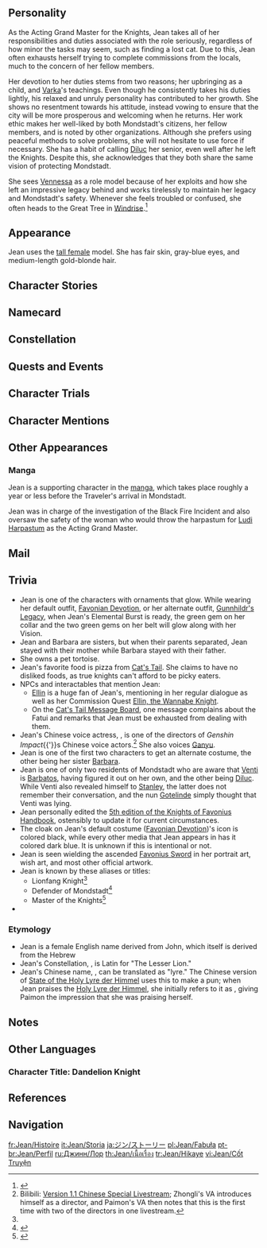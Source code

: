 {{CharacterTabs}}
{{Quote|As the Acting Grand Master of the Knights, Jean has always been devoted to her duties and maintaining peace in Mondstadt.<br>She had taken precautions long before the onset of Stormterror's assault, and she will guard Mondstadt with her life as always.|Description from the Official Website<ref>Official ''Genshin Impact'' Website: [https://genshin.hoyoverse.com/en/character/mondstadt?char=0 Jean]</ref>}}

==Personality==
{{Quote|The righteous and rigorous Dandelion Knight, and Acting Grand Master of Mondstadt's Knights of Favonius.|In-game character attributes and profile page text}}

As the Acting Grand Master for the Knights, Jean takes all of her responsibilities and duties associated with the role seriously, regardless of how minor the tasks may seem, such as finding a lost cat. Due to this, Jean often exhausts herself trying to complete commissions from the locals, much to the concern of her fellow members.

Her devotion to her duties stems from two reasons; her upbringing as a child, and [[Varka]]'s teachings. Even though he consistently takes his duties lightly, his relaxed and unruly personality has contributed to her growth. She shows no resentment towards his attitude, instead vowing to ensure that the city will be more prosperous and welcoming when he returns. Her work ethic makes her well-liked by both Mondstadt's citizens, her fellow members, and is noted by other organizations. Although she prefers using peaceful methods to solve problems, she will not hesitate to use force if necessary. She has a habit of calling [[Diluc]] her senior, even well after he left the Knights. Despite this, she acknowledges that they both share the same vision of protecting Mondstadt.

She sees [[Vennessa]] as a role model because of her exploits and how she left an impressive legacy behind and works tirelessly to maintain her legacy and Mondstadt's safety. Whenever she feels troubled or confused, she often heads to the Great Tree in [[Windrise]].<ref name="Master's Day Off">{{Ref/Quest|Master's Day Off (Quest)}}</ref>

==Appearance==
{{See also|Favonian Devotion|Gunnhildr's Legacy|Sea Breeze Dandelion}}
<!-- Keep appearance section short and concise. Limit to 3-4 sentences. Outfits should be described on the outfit pages. -->
Jean uses the [[:Category:Tall Female Characters|tall female]] model. She has fair skin, gray-blue eyes, and medium-length gold-blonde hair.

==Character Stories==
{{Character Story
|title1        = Character Details
|text1         = <p>The [[Knights of Favonius]] are the protectors of [[Mondstadt]], the swords and shields of the city.</p><p>In addition to keeping the city and the surrounding travel routes safe from the threat of wild monsters, the Knights' most important responsibility is maintaining order among Mondstadt's inhabitants.</p><p>Mondstadt is the City of Freedom, but unchecked freedom without any kind of rules only invites chaos and anxiety.</p><p>Jean's understanding of this is the reason she remains diligent at all times, holding herself to impeccable standards.</p><p>However, she often finds that she exhausts her monthly quota of coffee within the first few days of the month as a result.</p>
|mention1      = 

|title2        = Character Story 1
|friendship2   = 2
|text2         = <p>The [[Gunnhildr Clan]] is the oldest family of knights in Mondstadt, dating back to even before the very first epic was written.</p><p>However, this long and proud lineage can also be a burden. Jean was raised by [[Frederica Gunnhildr|her mother]] to be the successor to the Gunnhildr Clan.</p><p>She was trained in all the things a knight must know and all the qualities they must exhibit, from discipline, etiquette and conduct, to knowledge of history and ballads, as well as maintaining peak swordsmanship and physical fitness. Only by upholding this standard can Jean carry the mantle of the Gunnhildr Clan, whose motto is: "For Mondstadt, as always."</p><p>Some time ago, there was a joke commonly told in Mondstadt's taverns: A Gunnhildr learns to say "For Mondstadt, as always" before learning to say "Mommy."</p><p>As a child, Jean once lifted her head up from the book she was reading, "[[Breeze Amidst the Forest|Breeze Amidst the Forest - Ballad Selection]]," and saw the other children her age happily playing with pinwheels outside the window. The young Jean knew in that moment what her family motto meant to her.</p><p>Now, when she lifts her head up from her piles of paperwork and sees the next generation of children doing the same thing, Acting Grand Master Jean has no regrets about her years of service to that motto.</p><p>"You have to give your all to do the right thing. Always."</p>
|mention2      = Frederica Gunnhildr

|title3        = Character Story 2
|friendship3   = 3
|text3         = <p>"Master Jean is so reliable."</p><p>"If you ever run into trouble, seek Jean. She'll know what to do."</p><p>The denizens of Mondstadt, civilians and knights alike, all rely on Jean.</p><p>If someone needs help for the right reasons, Jean does not hesitate to render assistance.</p><p>Be it a quarrel down at the market, a relationship issue...</p><p>No matter how unrelated it may be to a knight's job... Jean gladly lends a hand whenever she can.</p><p>"The chance to help someone in need is reason enough for a knight."</p><p>To her, her knightly duty takes priority over her role as Acting Grand Master. She believes helping others herself is the best way to assist.</p><p>She holds her fellow knights to the same standard.</p><p>[[Lisa]] the Librarian once suggested that Jean take a break and "enjoy some afternoon tea, as is befitting of a lady."</p><p>However, to Jean, doing that which is befitting of a knight takes priority over doing that which is befitting of a lady.</p><p>"Jean is so reliable."</p><p>Such is the reputation Jean enjoys in Mondstadt.</p><p>Her only gripe is that there are not enough hours in the day. She could never help all of those in need, even by forgoing sleep.</p><p>The dedication and commitment required to become someone so reliable is unimaginable.</p>
|mention3      = Lisa

|title4        = Character Story 3
|friendship4   = 4
|text4         = <p>Given everything Jean has brought to her role as Acting Grand Master, people sometimes forget that there is, in fact, a Grand Master who is her superior.</p><p>This does not bother her in any way, though. Her role and title within the Knights of Favonius do not affect her work ethic in the slightest.</p><p>Her passion, honesty, and meticulousness come from two things.</p><p>One is her education and training, which instilled in her a chivalrous spirit from a young age.</p><p>The other is the devoted teachings of [[Varka]], the free-spirited Knight of Boreas and Grand Master of the Knights of Favonius, currently dispatched on a crusade.</p><p>The effect the relaxed and unruly Knight of Boreas Varka has had on Jean's growth has been great.</p><p>"Grand Master, please take your job seriously. All of Mondstadt looks up to you."</p><p>"Well, you are my second-in-command, so helping me out is part of your job description. This way, I can focus on the really important things, wouldn't you agree?"</p><p>"..."</p><p>He is the knight of new frontiers and legendary conquests, while she is the knight of maintaining peace and freedom.</p><p>Jean does not resent Varka; perhaps there is wisdom in his conduct. However, what Varka leaves undone falls on her shoulders, and it is then down to her to do the right thing.</p><p>Half a year ago, Varka led the elite knights of Favonius on yet another expedition away from Mondstadt.</p><p>An expedition &mdash; how typical of Varka's character.</p><p>"I'll leave things here to you. I mean, you've basically been doing my job for years now, anyway."</p><p>"Leave it to me, Grand Master."</p><p>After seeing the Grand Master off, Jean sat by the window and thought to herself:</p><p>Upon your return, I will show you a kinder, more prosperous, and more peaceful Mondstadt.</p>
|mention4      = Varka

|title5        = Character Story 4
|friendship5   = 5
|text5         = <p>The great tree at [[Windrise]] is where the first Dandelion Knight came to the end of her journey.</p><p>She was [[Vennessa]], the founder of the Knights of Favonius and the restorer of Mondstadt.</p><p>She bade farewell to the city she had vowed to protect, leaving behind her legend and a single sapling.</p><p>After centuries of basking in the bliss of the thousand winds, this sapling grew into a towering tree.</p><p>Jean was conferred the title of "Dandelion Knight" at the age of fifteen.</p><p>The Dandelion Knight is also known as Lionfang Knight. Passed down through generations of knights, the title is bestowed upon only the most distinguished.</p><p>On the day she received the title, Jean excused herself from the celebrations that followed the conferment ceremony. As if following in the footsteps of her childhood hero, she went and stood before the great tree.</p><p>The title of Dandelion Knight symbolizes Vennessa's legacy of resistance and benevolence. So how, Jean thought, could one such as herself be worthy of this honorable title?</p><p>More than a millennium had passed since Mondstadt's restoration. Did she really have what it would take to continue to protect this ancient and proud land of freedom?</p><p>Beneath her outwardly mature visage lay the heart of a young girl, who had only just received the title and remained wholly unprepared for the task that lay before her.</p><p>The wind blew from far away, and she felt it flow within her as it gently whisked away her doubts and worries, leaving her with an unwavering determination:</p><p>For Mondstadt, as always.</p><p>To become a warrior as kind and as determined as Vennessa, and to fight for her people and for freedom... Yes, this was the true meaning of her simple family motto.</p><p>To this day, whenever Jean feels weary or feels herself beginning to waver, she comes and stands before this tree and lets the wind console her once more. It carries away her fatigue, so that she may once more have the strength to carry on.</p><p>The great tree at Windrise marked the end of the first Lionfang Knight's journey.</p><p>So too does it symbolize the beginning of Jean's.</p>
|mention5      = Vennessa

|title6        = Character Story 5
|friendship6   = 6
|text6         = <p>Master Jean has a secret.</p><p>The Gunnhildr Clan is a venerable knightly house. This prideful blood comes from Jean's mother, Frederica.</p><p>Jean's father on the other hand is [[Seamus Pegg]], an adventurer famed throughout the continent. When he came to Mondstadt, he dusted off his past self and started anew with the [[Church of Favonius]], and ascended to high office within it, becoming known as the Cardinal of Daybreak.</p><p>The two lovers eventually parted ways. Young Jean, holding her mother's hand, would watch the silhouettes of her father and her sister, [[Barbara]], grow ever more distant.</p><p>Later, Barbara would follow in her father's footsteps and join the Church of Favonius, becoming a deaconess much beloved by the people.</p><p>Jean has always wanted to get closer to her younger sister by blood, but cannot bring herself to say anything when faced with Barbara's evasive eyes.</p><p>Perhaps this all-too-similar awkwardness is a sign that the sentiment is shared.</p><p>Master Jean has yet another secret.</p><p>No matter how many times she has read the historical classics, despite her title of Dandelion Knight, and though she has become the Acting Grand Master whom everyone relies on...</p><p>Jean still loves romance novels.</p><p>This is not for the years as a young girl that she missed amid her training and duties, or due to the rift that formed in her parents' marriage.</p><p>Jean simply yearns for the mutual attraction spoken of in such stories, for those emotions as subtle and fragile as spider-silk.</p><p>As a knight, she must put Mondstadt and the Knights of Favonius first.</p><p>But...</p><p>"If I too could..."</p><p>In her office, deep at night, Jean once again finishes reading "[[Vera's Melancholy]]."</p><p>"If I have the time, it should be fine to go to [[Cape Oath]], just before daybreak... right?"</p><p>Lowering her head, Jean peeks out her window at the glittering stars above.</p>
|mention6      = Barbara,Frederica Gunnhildr,Seamus Pegg

|title7        = Jean's Daily Schedule - Ver. XVII
|friendship7   = 4
|text7         = <p>This schedule is accurate down to the minute.</p><p>From a morning run with [[Amber]] followed a breakfast trip with Lisa on the way, to doing her own laundry by hand and settling her own change of clothes at night &mdash; all things great and small pack Jean's schedule rather tightly.</p><p>Every completed item is ticked off, while ones delayed due to external factors list the detailed whys and wherefores.</p><p>Next to the item "Mondstadt Public Facilities Review" &mdash; delayed due to a bout of illness &mdash; is written the following "completed at 3 am, end-of-month book purchase award is canceled."</p><p>Jean sometimes thinks that inspiration for this schedule may have been the training program her mother drew up for her ten years ago.</p>
|mention7      = Amber,Frederica Gunnhildr,Lisa

|title8        = Vision
|friendship8   = 6
|text8         = <p>If one were to go by skill alone, Jean has long become one of the best swordsmen in Mondstadt.</p><p>But in Jean's heart, she would rather be a shield that defends freedom and song than a sword that cuts through corruption and darkness.</p><p>"Protecting" has always been a tougher task than "destroying."</p><p>Around the time when she was promoted from Captain of her squad to Master of the Knights, a huge challenge stood before her. From without, the [[Fatui/Enemies|Fatui]] exerted diplomatic pressure, and from within, there were traitors &mdash; comrades of the [[Eroch|former Inspector]]. Regrouping and finding a way to break through was no easy task.</p><p>But Jean was able to fend off the external pressure with one hand, and lead the Knights to smash the many plots of the [[Abyss Order]] with the other, re-establishing the authority of the Knights of Favonius.</p><p>Jean will never forget the moment she received her [[Vision]]. At that moment, all seemed to grow quiet as she felt the breeze flow through her hand. The world seemed to fade away, save for the time-honored motto of the house of Gunnhildr:</p><p>"For Mondstadt, as always."</p>
|mention8      = Eroch
}}

==Namecard==
{{Namecard|Jean: The Winds' Course}}

==Constellation==
{{Constellation Lore|Leo Minor}}

==Quests and Events==
{{Quests and Events}}

==Character Trials==
{{Trials by Character}}

==Character Mentions==
{{Character Mentions}}

==Other Appearances==
===Manga===
Jean is a supporting character in the [[manga]], which takes place roughly a year or less before the Traveler's arrival in Mondstadt.

Jean was in charge of the investigation of the Black Fire Incident and also oversaw the safety of the woman who would throw the harpastum for [[Ludi Harpastum]] as the Acting Grand Master.

==Mail==
{{Mails by Category List|noheader=1}}

==Trivia==
* Jean is one of the characters with ornaments that glow. While wearing her default outfit, [[Favonian Devotion]], or her alternate outfit, [[Gunnhildr's Legacy]], when Jean's Elemental Burst is ready, the green gem on her collar and the two green gems on her belt will glow along with her Vision.
* Jean and Barbara are sisters, but when their parents separated, Jean stayed with their mother while Barbara stayed with their father.
* She owns a pet tortoise.
* Jean's favorite food is pizza from [[Cat's Tail]]. She claims to have no disliked foods, as true knights can't afford to be picky eaters.
* NPCs and interactables that mention Jean:
** [[Ellin]] is a huge fan of Jean's, mentioning in her regular dialogue as well as her Commission Quest [[Ellin, the Wannabe Knight]].
** On the [[Cat's Tail Message Board#Fatui|Cat's Tail Message Board]], one message complains about the Fatui and remarks that Jean must be exhausted from dealing with them.
* Jean's Chinese voice actress, {{zh|林簌}}, is one of the directors of ''Genshin Impact''{{'}}s Chinese voice actors.<ref group="Note">Bilibili: [https://www.bilibili.com/video/BV18Z4y1V7rB Version 1.1 Chinese Special Livestream]; Zhongli's VA introduces himself as a director, and Paimon's VA then notes that this is the first time with two of the directors in one livestream.</ref> She also voices [[Ganyu]].
* Jean is one of the first two characters to get an alternate costume, the other being her sister [[Barbara]].
* Jean is one of only two residents of Mondstadt who are aware that [[Venti]] is [[Barbatos]], having figured it out on her own, and the other being [[Diluc]]. While Venti also revealed himself to [[Stanley]], the latter does not remember their conversation, and the nun [[Gotelinde]] simply thought that Venti was lying.
* Jean personally edited the [[Knights of Favonius Handbook - 5th Edition|5th edition of the Knights of Favonius Handbook]], ostensibly to update it for current circumstances.
* The cloak on Jean's default costume ([[Favonian Devotion]])'s icon is colored black, while every other media that Jean appears in has it colored dark blue. It is unknown if this is intentional or not.
* Jean is seen wielding the ascended [[Favonius Sword]] in her portrait art, wish art, and most other official artwork.
* Jean is known by these aliases or titles:
** Lionfang Knight<ref name="Master's Day Off"/>
** Defender of Mondstadt<ref>{{Ref/Quest|City of Freedom}}</ref>
** Master of the Knights<ref name="Jean Vision">{{Ref/CS|Jean|Vision}}</ref>
* {{Furnishing Mentions|Jean}}

===Etymology===
* Jean is a female English name derived from John, which itself is derived from the Hebrew {{Lang|mini=1|he=יוחנן|he_rm=Yôḥānān|he_tl=Yahweh is gracious.}}
* Jean's Constellation, {{wt|leo|Leo|Latin}} {{wt|minor|Minor|Latin}}, is Latin for "The Lesser Lion."
* Jean's Chinese name, {{zh|琴|Qín}}, can be translated as "lyre." The Chinese version of [[State of the Holy Lyre der Himmel]] uses this to make a pun; when Jean praises the [[Holy Lyre der Himmel]], she initially refers to it as {{zh|琴|Qín}}, giving Paimon the impression that she was praising herself.

==Notes==
{{Reflist|note=1}}

==Other Languages==
===Character Title: Dandelion Knight===
{{Other Languages
|en        = Dandelion Knight
|zhs       = 蒲公英骑士
|zhs_rm    = Púgōngyīng Qíshì
|zht       = 蒲公英騎士
|zht_rm    = Púgōngyīng Qíshì
|zh_tl     = Dandelion Knight
|ja        = 蒲公英騎士
|ja_rm     = Dandiraion Kishi<ref>{{Ref/VO|Jean|Hello|ja}}</ref>
|ja_tl     = Dandelion Knight
|ko        = 민들레 {{tt|기사|騎士}}
|ko_tl     = Dandelion Knight
|es        = La Caballera de Dandelion
|es_tl     = The Dandelion Knight
|fr        = Chevalier au Pissenlit
|fr_tl     = Dandelion Knight
|ru        = Рыцарь Одуванчик
|ru_tl     = Dandelion Knight
|th        = อัศวิน Dandelion
|th_rm     = At-sa-win Dandelion
|th_tl     = Dandelion Knight
|vi        = {{tt|Kỵ Sĩ|騎士}} {{tt|Bồ Công Anh|蒲公英}}
|vi_tl     = Dandelion Knight{{Sino|vi|part=1}}
|de        = Löwenzahnritter
|de_tl     = Dandelion Knight
|id        = Dandelion Knight
|pt        = Cavaleira de Dandelion
|pt_tl     = Dandelion Knight
|tr        = Karahindiba Şövalyesi
|tr_tl     = 
|it        = Cavaliere del Dente di leone
|it_tl     = Knight of the Dandelion
}}

==References==
{{Reflist}}

==Navigation==
{{Character Navbox|Lore}}

[[fr:Jean/Histoire]]
[[it:Jean/Storia]]
[[ja:ジン/ストーリー]]
[[pl:Jean/Fabuła]]
[[pt-br:Jean/Perfil]]
[[ru:Джинн/Лор]]
[[th:Jean/เนื้อเรื่อง]]
[[tr:Jean/Hikaye]]
[[vi:Jean/Cốt Truyện]]